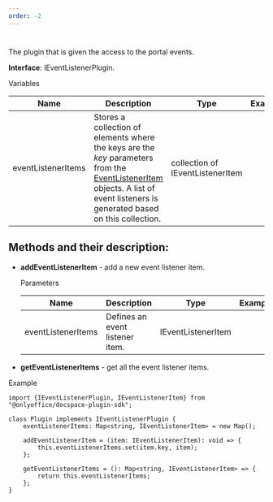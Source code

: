 ```yaml
---
order: -2
---
```

# [](/docspace/pluginssdk/codingplugin/plugintypes)

The plugin that is given the access to the portal events.

**Interface**: IEventListenerPlugin.

Variables

| Name               | Description                                                                                                                                                                                                                                     | Type                             | Example |
| ------------------ | ----------------------------------------------------------------------------------------------------------------------------------------------------------------------------------------------------------------------------------------------- | -------------------------------- | ------- |
| eventListenerItems | Stores a collection of elements where the keys are the *key* parameters from the [EventListenerItem](/docspace/pluginssdk/codingplugin/pluginitems/eventlisteneritem) objects. A list of event listeners is generated based on this collection. | collection of IEventListenerItem |         |

## Methods and their description:

* **addEventListenerItem** - add a new event listener item.

  Parameters

  | Name               | Description                     | Type               | Example |
  | ------------------ | ------------------------------- | ------------------ | ------- |
  | eventListenerItems | Defines an event listener item. | IEventListenerItem |         |

* **getEventListenerItems** - get all the event listener items.

Example

```
import {IEventListenerPlugin, IEventListenerItem} from "@onlyoffice/docspace-plugin-sdk";

class Plugin implements IEventListenerPlugin {
    eventListenerItems: Map<string, IEventListenerItem> = new Map();

    addEventListenerItem = (item: IEventListenerItem): void => {
        this.eventListenerItems.set(item.key, item);
    };

    getEventListenerItems = (): Map<string, IEventListenerItem> => {
        return this.eventListenerItems;
    };
}
```
